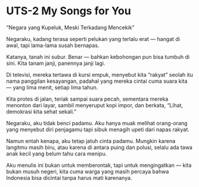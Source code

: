 # UTS-2 My Songs for You

“Negara yang Kupeluk, Meski Terkadang Mencekik”

Negaraku,
kadang terasa seperti pelukan yang terlalu erat —
hangat di awal,
tapi lama-lama susah bernapas.

Katanya, tanah ini subur.
Benar — bahkan kebohongan pun bisa tumbuh di sini.
Kita tanam janji,
panennya janji lagi.

Di televisi, mereka tertawa di kursi empuk,
menyebut kita “rakyat”
seolah itu nama panggilan kesayangan,
padahal yang mereka cintai cuma suara kita —
yang lima menit,
setiap lima tahun.

Kita protes di jalan,
teriak sampai suara pecah,
sementara mereka menonton dari layar,
sambil menyeruput kopi impor,
dan berkata,
“Lihat, demokrasi kita sehat sekali.”

Negaraku,
aku tidak benci padamu.
Aku hanya muak melihat orang-orang
yang menyebut diri penjagamu
tapi sibuk menagih upeti dari napas rakyat.

Namun entah kenapa,
aku tetap jatuh cinta padamu.
Mungkin karena langitmu masih biru,
atau karena di antara puing dan polusi,
selalu ada tawa anak kecil
yang belum tahu cara menipu.

Aku menulis ini bukan untuk memberontak,
tapi untuk mengingatkan —
kita bukan musuh negeri,
kita cuma warga
yang masih percaya
bahwa Indonesia bisa dicintai
tanpa harus mati karenanya.
